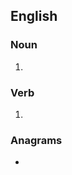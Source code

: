 ==English==

===Noun===
{{head|en|noun form}}

# {{plural of|en|snug}}

===Verb===
{{head|en|verb form}}

# {{en-third-person singular of|snug}}

===Anagrams===
* {{anagrams|en|a=gnssu|Sungs}}